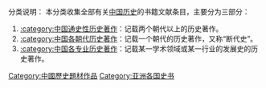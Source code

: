 {{Catnav|頁面分類|各種主題的頁面分類|按國家分類|各國歷史|中国历史}}
{{Catnav|頁面分類|历史|历史学书籍|亚洲历史著作}}

分类说明：
本分类收集全部有关[[中国历史|中国历史]]的书籍文献条目，主要分为三部分：
#[[:category:中国通史性历史著作|:category:中国通史性历史著作]]：记载两个朝代以上的历史著作。
#[[:category:中国各朝代历史著作|:category:中国各朝代历史著作]]：记载一个朝代的历史著作，又称“断代史”。
#[[:category:中国各专业历史著作|:category:中国各专业历史著作]]：记载某一学术领域或某一行业的发展史的历史著作。

[[Category:中國歷史題材作品|Category:中國歷史題材作品]]
[[Category:亚洲各国史书|Category:亚洲各国史书]]